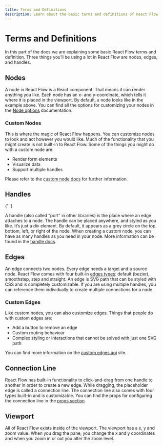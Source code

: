 ```yaml
---
title: Terms and Definitions
description: Learn about the basic terms and definitions of React Flow
---
```


# Terms and Definitions


In this part of the docs we are explaining some basic React Flow terms and definition. Three things you’ll be using a lot in React Flow are nodes, edges, and handles.

## Nodes

<NodesFlow />

A node in React Flow is a React component. That means it can render anything you like. Each node has an x- and y-coordinate, which tells it where it is placed in the viewport. By default, a node looks like in the example above. You can find all the options for customizing your nodes in the [Node options](/api-reference/types/node) documentation.

### Custom Nodes

This is where the magic of React Flow happens. You can customize nodes to look and act however you would like. Much of the functionality that you might create is not built-in to React Flow. Some of the things you might do with a custom node are:

- Render form elements
- Visualize data
- Support multiple handles

Please refer to the [custom node docs](/learn/customization/custom-nodes) for further information.

## Handles


<HandlesFlow />{' '}

A handle (also called “port” in other libraries) is the place where an edge attaches to a node. The handle can be placed anywhere, and styled as you like. It’s just a div element. By default, it appears as a grey circle on the top, bottom, left, or right of the node. When creating a custom node, you can have as many handles as you need in your node. More information can be found in the [handle docs](/api-reference/components/handle).

## Edges


<EdgesFlow />

An edge connects two nodes. Every edge needs a target and a source node. React Flow comes with four built-in [edges types](/examples/edges/edge-types): default (bezier), smoothstep, step and straight. An edge is SVG path that can be styled with CSS and is completely customizable. If you are using multiple handles, you can reference them individually to create multiple connections for a node.

### Custom Edges

Like custom nodes, you can also customize edges. Things that people do with custom edges are:

- Add a button to remove an edge
- Custom routing behaviour
- Complex styling or interactions that cannot be solved with just one SVG path

You can find more information on the [custom edges api](/api-reference/types/edge-props) site.

## Connection Line

React Flow has built-in functionality to click-and-drag from one handle to another in order to create a new edge. While dragging, the placeholder edge is called a connection line. The connection line also comes with four types built-in and is customizable. You can find the props for configuring the connection line in the [props section](/api-reference/react-flow#connection-line).

## Viewport


<ViewportFlow />

All of React Flow exists inside of the viewport. The viewport has a x, y and zoom value. When you drag the pane, you change the x and y coordinates and when you zoom in or out you alter the zoom level.
